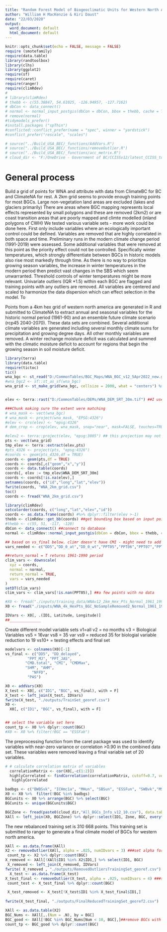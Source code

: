 ```yaml
---
title: "Random Forest Model of Biogeoclimatic Units for Western North America"
author: "William H MacKenzie & Kiri Daust"
date: "22/03/2020"
output:
  word_document: default
  html_document: default
---
```


```r
knitr::opts_chunk$set(echo = FALSE, message = FALSE)
require (smotefamily)
require(data.table)
library(randtoolbox)
library(clhs)
library(ggplot2)
require(sf)
require(caret)
require(ranger)
require(climRdev)
# 
# library(climRdev)
# thebb <- c(55.38847, 54.61025, -126.94957, -127.7162)
# dbCon <- data_connect()
# normal <- normal_input_postgis(dbCon = dbCon, bbox = thebb, cache = TRUE)
# remove(normal)
#tidymodels_prefer()
#install.packages ("spThin")
#conflicted::conflict_prefer(name = "spec", winner = "yardstick")
#conflict_prefer("rescale", "scales")

# source("../Build_USA_BEC/_functions/AddVars.R")
# source("../Build_USA_BEC/_functions/removeOutlier.R")
# source("../Build_USA_BEC/_functions/acc_metrix.R")
# cloud_dir <- "F:/OneDrive - Government of BC/CCISSv12/latest_CCISS_tool_files/"

```
# General process
Build a grid of points for WNA and attribute with data from ClimateBC for BC and ClimateNA for rest. A 2km grid seems to provide enough training points for most BGCs. Large non-vegetation land areas are excluded (lakes and glaciers primarily)
There are areas where BGC mapping represents local effects represented by small polygons and these are removed (2km2) or are coast transition areas that are poorly mapped and climte modelled (inland polygons of CWH)
We tested various variable sets - more work could be done here. First only include variables where an ecologically important control could be defined. Variables are removed that are highly correlated in both space and time. Preliminary runs in the modern climate change period (1991-2019) were assessed. Some additional variables that  were removed at this point as the priority effect could not be controlled. Specifically winter temperatures, which strongly differentiate between BGCs in historic models also rise most markedly through time. As there is no way to prioritize growing season variables, the increase in winter temperatures in the modern period then predict vast changes in the SBS which seem unwarranted. Threshold controls of winter temperatures might be more relevant.
Univariate outliers (IQR *1.5) within each BGC are flagged and  training points with any outliers are removed.
All variables are centered and scaled to harmonize the data dispersion which can effect selection in the model.
To 


Points from a 4km hex grid of western north america are generated in R and submitted to ClimateNA to extract annual and seasonal variables for the historic normal period (1961-90) and an ensemble future climate scenario (rcp45 2040-2070). These data sets are combined. Several additional climate variables are generated including several monthly climate sums for precipitation and growing degree days. All other monthly variables are removed. A winter rechange moisture deficit was calculated and summed with the climatic moisture deficit to account for regions that begin the growing season in soil moisture deficit.


```r
library(terra)
library(data.table)
require(tictoc)
tic()
wna_bgc <- st_read("D:/CommonTables/BGC_Maps/WNA_BGC_v12_5Apr2022_new.gpkg")#
#wna_bgc2 <- sf::st_as_sf(wna_bgc)
wna_grid <- st_make_grid(wna_bgc, cellsize = 2000, what = "centers") %>% st_transform(crs = 4326)


elev <- terra::rast("D:/CommonTables/DEMs/WNA_DEM_SRT_30m.tif") ##I used a 1km DEM - if you have a higher res one could use that

###Chunk making sure the extent were matching
# wna_mask <- vect(wna_bgc)
# wna_mask <- project(wna_mask, "EPSG:4326")
#elev <- crs(elev) <- "epsg:4326" 
# dem_crop <- crop(elev, wna_mask, snap="near", mask=FALSE, touches=TRUE, extend=FALSE, filename="D:/CommonTables/DEMs/WNA_DEM_SRT_30m_cropped.tif")

#elev2 <- terra::project(elev, "epsg:3005") ## this projection may not be suitable for all WNA
pts <- vect(wna_grid)
tmp_elev <- terra::extract(elev,pts)
#pts_4326 <- project(pts, "epsg:4326")
#coords <- geom(pts_4326,df = TRUE)
coords <- geom(pts,df = TRUE)
coords <- coords[,c("geom","x","y")]
coords <- data.table(coords)
coords[, elev := tmp_elev$WNA_DEM_SRT_30m]
coords <- coords[!is.na(elev),]
setnames(coords, c("id","long","lat","elev"))
fwrite(coords, "WNA_2km_grid.csv")
toc()
coords <- fread("WNA_2km_grid.csv")
```

```r
library(climRdev)
setcolorder(coords, c("long","lat","elev","id"))
coords <- as.data.frame(coords) #%>% dplyr::filter(elev >-1)
thebb <- climRdev::get_bb(coords) ##get bounding box based on input points
#thebb <- c(55, 51, -117, -120)
dbCon <- data_connect() ##connect to database
normal <- climRdev::normal_input_postgis(dbCon = dbCon, bbox = thebb, cache = TRUE) ##this takes a couple mins the first time it downloads

## based on vs_final below. climr doesn't have CMI - might need to add that in
vars_needed <- c("DD5","DD_0_at","DD_0_wt","PPT05","PPT06","PPT07","PPT08","PPT09","CMD","PPT_at","PPT_wt","CMD07","SHM", "AHM", "NFFD", "PAS")

##return_normal = T returns 1961-1990 period
clim_vars <- downscale(
  xyz = coords,
  normal = normal,
  return_normal = TRUE,
  vars = vars_needed
)
setDT(clim_vars)
clim_vars <- clim_vars[!is.nan(PPT05),] ##a few points with no data
```

```r
#X0 <- fread("./inputs/training_data/WNAv12_2km_Hex_Pts_Normal_1961_1990MSY_3.csv")
X0 <- fread("./inputs/WNA_4k_HexPts_BGC_NoSampleRemoved2_Normal_1961_1990MSY.csv")# %>% rename(BGC = ID2)# %>% dplyr::filter(!(BGC == "MHmm2" & Latitude > 

IDVars <- X0[, .(ID1, Latitude, Longitude)]
##______________
```

Create different model variable sets
v1=all
v2 = no months
v3 = Biological Variables
vs5 = 16var
vs8 = 35 var
vs9 = reduced 35 for biologial variable reduction to 19
vs10+ = testing effects and final set

```r
modelvars <- colnames(X0)[-1]
vs_final <- c("DD5", "DD_delayed",
          "PPT_MJ", "PPT_JAS", 
         "CMD.total", "CMI", "CMDMax",
         "SHM", "AHM", 
            "NFFD", 
          "PAS")

```


```r
X0 <- addVars(X0)
X_test <- X0[, c("ID1", "BGC", vs_final), with = F] 
X_test <- left_join(X_test, IDVars)
fwrite(X_test, "./outputs/TrainSet_georef.csv")
X0 <-
  X0[, c("ID1", "BGC", vs_final), with = F] 


## select the variable set here
count_tp <- X0 %>% dplyr::count(BGC)
#X0 <- X0 %>% filter(!BGC == "ESSFab")

```




The preprocessing function from the caret package was used to identify variables with near-zero variance or correlation >0.90 in the combined data set. These variables were removed leaving a final variable set of 20 variables.
```r

# # calculate correlation matrix of variables
  correlationMatrix <- cor(X0[,-c(1:2)])
  highlyCorrelated <- findCorrelation(correlationMatrix, cutoff=0.7, verbose = TRUE, names = TRUE) ## review for removal of highly correlated vars
   highlyCorrelated

```

```r
badbgs <- c("BWBSvk", "ICHmc1a", "MHun", "SBSun", "ESSFun", "SWBvk","MSdm3","ESSFdc3", "IDFdxx_WY", "MSabS", "FGff", "JPWmk_WY" )#, "ESSFab""CWHws2", "CWHwm", "CWHms1" , 
X0 <- X0 %>%  filter(!BGC %in% badbgs)
BGCunits <- X0 %>% arrange(BGC) %>% select(BGC)
BGCunits <- unique(BGCunits$BGC)
```

```r
BGCZone <- fread(paste0(cloud_dir,"All_BGCs_Info_v12_10.csv"), data.table=FALSE) %>% dplyr::select(Zone, BGC)
XAll <- left_join(X0, BGCZone) %>% dplyr::select(ID1, Zone, BGC, everything()) %>% dplyr::filter(!DD5 == -9999)

```



The new rebalanced training set is 310 668 points. This training set is submitted to ranger to generate a final climate model of BGCs for western north america.

```r
XAll <- as.data.frame(XAll) 
X2 <- removeOutlier(XAll, alpha = .025, numIDvars = 3) ###set alpha for removal of outliers (2.5% = 3SD)
 count_tp <- X2 %>% dplyr::count(BGC)
X_removed <- XAll[!XAll$ID1 %in% X2$ID1,] %>% select(ID1, BGC)
 X_removed <- left_join(X_removed, IDVars)
fwrite( X_removed , "./outputs/RemovedOutliersTrainingSet_georef.csv")
  X_test <- as.data.frame(X_test) 
X_test_final <- removeOutlier(X_test, alpha = .025, numIDvars = 4) ###set alpha for removal of outliers (2.5% = 3SD)
 count_test <- X_test_final %>% dplyr::count(BGC)

 X_test_removed <- X_test[!X_test$ID1 %in% X_test_final$ID1,]
 
fwrite(X_test_final, "./outputs/FinalReducedTrainingSet_georef2.csv")
```

````r
XAll <- as.data.table(X2)
BGC_Nums <- XAll[,.(Num = .N), by = BGC]
BGC_good <- XAll[!BGC %in% BGC_Nums[Num < 10, BGC],]##remove BGCs with low numbers of points
count_tp <- BGC_good %>% dplyr::count(BGC)

`````
